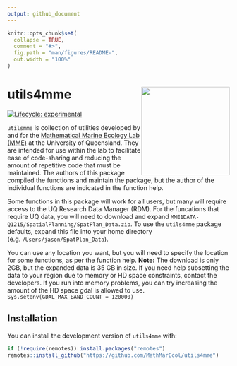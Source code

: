 ```yaml
---
output: github_document
---
```


<!-- README.md is generated from README.Rmd. Please edit that file -->

```r
knitr::opts_chunk$set(
  collapse = TRUE,
  comment = "#>",
  fig.path = "man/figures/README-",
  out.width = "100%"
)
```

# utils4mme <a href='https://github.com/MathMarEcol/utils4mme'><img src='man/figures/MME_Hex.png' style = "float:right; height:200px" /></a>

<!-- badges: start -->
[![Lifecycle: experimental](https://img.shields.io/badge/lifecycle-experimental-orange.svg)](https://lifecycle.r-lib.org/articles/stages.html#experimental)
<!-- badges: end -->

`utilsmme` is  collection of utilities developed by and for the [Mathematical Marine Ecology Lab (MME)]("https://mathmarecol.github.io") at the University of Queensland. They are intended for use within the lab to facilitate ease of code-sharing and reducing the amount of repetitive code that must be maintained. The authors of this package compiled the functions and maintain the package, but the author of the individual functions are indicated in the function help. 

Some functions in this package will work for all users, but many will require access to the UQ Research Data Manager (RDM). For the funcations that require UQ data, you will need to download and expand `MME1DATA-Q1215/SpatialPlanning/SpatPlan_Data.zip`. To use the `utils4mme` package defaults, expand this file into your home directory (e.g. `/Users/jason/SpatPlan_Data`). 

You can use any location you want, but you will need to specify the location for some functions, as per the function help. **Note:** The download is only 2GB, but the expanded data is 35 GB in size. If you need help subsetting the data to your region due to memory or HD space constraints, contact the developers. If you run into memory problems, you can try increasing the amount of the HD space gdal is allowed to use. 
`Sys.setenv(GDAL_MAX_BAND_COUNT = 120000)`

## Installation

You can install the development version of `utils4mme` with:

``` r
if (!require(remotes)) install.packages("remotes")
remotes::install_github("https://github.com/MathMarEcol/utils4mme")
```
